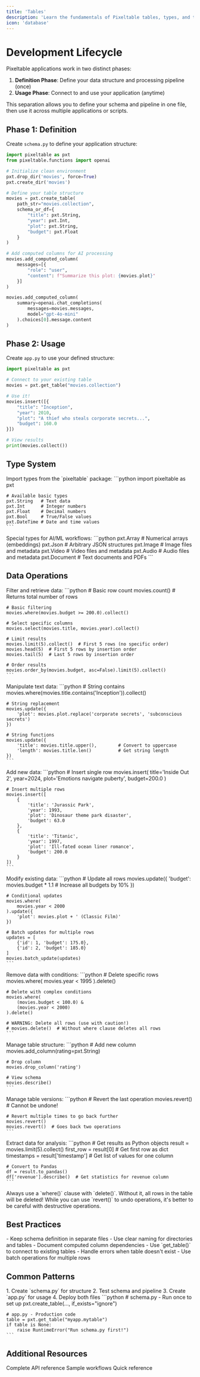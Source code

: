 ```yaml
---
title: 'Tables'
description: 'Learn the fundamentals of Pixeltable tables, types, and the development lifecycle'
icon: 'database'
---
```


# Development Lifecycle

Pixeltable applications work in two distinct phases:
1. **Definition Phase**: Define your data structure and processing pipeline (once)
2. **Usage Phase**: Connect to and use your application (anytime)

<Note>
This separation allows you to define your schema and pipeline in one file, then use it across multiple applications or scripts.
</Note>

## Phase 1: Definition

Create `schema.py` to define your application structure:

```python
import pixeltable as pxt
from pixeltable.functions import openai

# Initialize clean environment
pxt.drop_dir('movies', force=True)
pxt.create_dir('movies')

# Define your table structure
movies = pxt.create_table(
    path_str="movies.collection",
    schema_or_df={
        "title": pxt.String,
        "year": pxt.Int,
        "plot": pxt.String,
        "budget": pxt.Float
    }
)

# Add computed columns for AI processing
movies.add_computed_column(
    messages=[{
        "role": "user", 
        "content": f"Summarize this plot: {movies.plot}"
    }]
)

movies.add_computed_column(
    summary=openai.chat_completions(
        messages=movies.messages,
        model="gpt-4o-mini"
    ).choices[0].message.content
)
```

## Phase 2: Usage

Create `app.py` to use your defined structure:

```python
import pixeltable as pxt

# Connect to your existing table
movies = pxt.get_table("movies.collection")

# Use it!
movies.insert([{
    "title": "Inception",
    "year": 2010,
    "plot": "A thief who steals corporate secrets...",
    "budget": 160.0
}])

# View results
print(movies.collect())
```

## Type System

<AccordionGroup>
  <Accordion title="Basic Types" icon="code">
    Import types from the `pixeltable` package:
    ```python
    import pixeltable as pxt
    
    # Available basic types
    pxt.String   # Text data
    pxt.Int      # Integer numbers
    pxt.Float    # Decimal numbers
    pxt.Bool     # True/False values
    pxt.DateTime # Date and time values
    ```
  </Accordion>

  <Accordion title="Complex Types" icon="layer-group">
    Special types for AI/ML workflows:
    ```python
    pxt.Array    # Numerical arrays (embeddings)
    pxt.Json     # Arbitrary JSON structures
    pxt.Image    # Image files and metadata
    pxt.Video    # Video files and metadata
    pxt.Audio    # Audio files and metadata
    pxt.Document # Text documents and PDFs
    ```
  </Accordion>
</AccordionGroup>

## Data Operations

<CardGroup cols={1}>
  <Card title="Query Operations" icon="magnifying-glass">
    Filter and retrieve data:
    ```python
    # Basic row count
    movies.count()  # Returns total number of rows
    
    # Basic filtering
    movies.where(movies.budget >= 200.0).collect()
    
    # Select specific columns
    movies.select(movies.title, movies.year).collect()
    
    # Limit results
    movies.limit(5).collect()  # First 5 rows (no specific order)
    movies.head(5)  # First 5 rows by insertion order
    movies.tail(5)  # Last 5 rows by insertion order
    
    # Order results
    movies.order_by(movies.budget, asc=False).limit(5).collect()
    ```
  </Card>

  <Card title="String Operations" icon="font">
    Manipulate text data:
    ```python
    # String contains
    movies.where(movies.title.contains('Inception')).collect()
    
    # String replacement
    movies.update({
        'plot': movies.plot.replace('corporate secrets', 'subconscious secrets')
    })
    
    # String functions
    movies.update({
        'title': movies.title.upper(),        # Convert to uppercase
        'length': movies.title.len()          # Get string length
    })
    ```
  </Card>

  <Card title="Insert Operations" icon="plus">
    Add new data:
    ```python
    # Insert single row
    movies.insert(
        title='Inside Out 2',
        year=2024,
        plot='Emotions navigate puberty',
        budget=200.0
    )
    
    # Insert multiple rows
    movies.insert([
        {
            'title': 'Jurassic Park', 
            'year': 1993, 
            'plot': 'Dinosaur theme park disaster',
            'budget': 63.0
        },
        {
            'title': 'Titanic', 
            'year': 1997, 
            'plot': 'Ill-fated ocean liner romance',
            'budget': 200.0
        }
    ])
    ```
  </Card>

  <Card title="Update Operations" icon="pen-to-square">
    Modify existing data:
    ```python
    # Update all rows
    movies.update({
        'budget': movies.budget * 1.1  # Increase all budgets by 10%
    })
    
    # Conditional updates
    movies.where(
        movies.year < 2000
    ).update({
        'plot': movies.plot + ' (Classic Film)'
    })
    
    # Batch updates for multiple rows
    updates = [
        {'id': 1, 'budget': 175.0},
        {'id': 2, 'budget': 185.0}
    ]
    movies.batch_update(updates)
    ```
  </Card>

  <Card title="Delete Operations" icon="trash">
    Remove data with conditions:
    ```python
    # Delete specific rows
    movies.where(
        movies.year < 1995
    ).delete()
    
    # Delete with complex conditions
    movies.where(
        (movies.budget < 100.0) & 
        (movies.year < 2000)
    ).delete()
    
    # WARNING: Delete all rows (use with caution!)
    # movies.delete()  # Without where clause deletes all rows
    ```
  </Card>

  <Card title="Column Operations" icon="table-columns">
    Manage table structure:
    ```python
    # Add new column
    movies.add_column(rating=pxt.String)
    
    # Drop column
    movies.drop_column('rating')
    
    # View schema
    movies.describe()
    ```
  </Card>

  <Card title="Versioning" icon="clock-rotate-left">
    Manage table versions:
    ```python
    # Revert the last operation
    movies.revert()  # Cannot be undone!
    
    # Revert multiple times to go back further
    movies.revert()
    movies.revert()  # Goes back two operations
    ```
  </Card>

  <Card title="Export Operations" icon="file-export">
    Extract data for analysis:
    ```python
    # Get results as Python objects
    result = movies.limit(5).collect()
    first_row = result[0]  # Get first row as dict
    timestamps = result['timestamp']  # Get list of values for one column
    
    # Convert to Pandas
    df = result.to_pandas()
    df['revenue'].describe()  # Get statistics for revenue column
    ```
  </Card>
</CardGroup>

<Warning>
Always use a `where()` clause with `delete()`. Without it, all rows in the table will be deleted! While you can use `revert()` to undo operations, it's better to be careful with destructive operations.
</Warning>


## Best Practices

<CardGroup cols={2}>
  <Card title="Schema Definition" icon="file-code">
    - Keep schema definition in separate files
    - Use clear naming for directories and tables
    - Document computed column dependencies
  </Card>
  
  <Card title="Application Code" icon="code">
    - Use `get_table()` to connect to existing tables
    - Handle errors when table doesn't exist
    - Use batch operations for multiple rows
  </Card>
</CardGroup>

## Common Patterns

<AccordionGroup>
  <Accordion title="Development Workflow" icon="code-branch">
    1. Create `schema.py` for structure
    2. Test schema and pipeline
    3. Create `app.py` for usage
    4. Deploy both files
  </Accordion>

  <Accordion title="Production Setup" icon="rocket">
    ```python
    # schema.py - Run once to set up
    pxt.create_table(..., if_exists="ignore")
    
    # app.py - Production code
    table = pxt.get_table("myapp.mytable")
    if table is None:
        raise RuntimeError("Run schema.py first!")
    ```
  </Accordion>
</AccordionGroup>

## Additional Resources

<CardGroup cols={3}>
  <Card title="API Documentation" icon="book" href="https://pixeltable.github.io/pixeltable/">
    Complete API reference
  </Card>
  <Card title="Examples" icon="lightbulb" href="/docs/examples">
    Sample workflows
  </Card>
  <Card title="Cheat Sheet" icon="file" href="https://pixeltable.github.io/pixeltable/api-cheat-sheet/">
    Quick reference
  </Card>
</CardGroup>